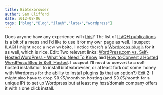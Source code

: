 ```yaml
---
title: Bibtexbrowser
author: Sam Clifford
date: 2012-08-06
tags: ["blog","Blog","ilaqh","latex","wordpress"]
---
```


Does anyone have any experience with [this](http://www.monperrus.net/martin/bibtexbrowser)? The list of [ILAQH publications](http://www.ilaqh.qut.edu.au/Misc/Publicat.htm) is a bit of a mess and I'd like to use it for my own page as well. I suspect ILAQH might need a new website. I notice there's a [Wordpress plugin](http://wordpress.org/extend/plugins/wp-publications/) for it as well, which is nice. Edit: Two relevant links: [WordPress.com vs. Self-Hosted WordPress - What You Need To Know](http://wpmu.org/wordpress-com-vs-self-hosted-wordpress-what-you-need-to-know/) and [How to Convert a Hosted WordPress Blog to Self-Hosted](http://smallbusiness.chron.com/convert-hosted-wordpress-blog-selfhosted-35266.html). I suspect I'll need to convert to a self-hosted installation to install bibtexbrowser, or at least fork out some money with Wordpress for the ability to install plugins (is that an option?) Edit 2: I might also have to drop $8.95/month on hosting (and $3.85/month for a unique IP) to set up Wordpress but at least my host/domain company offers it with a one click install.